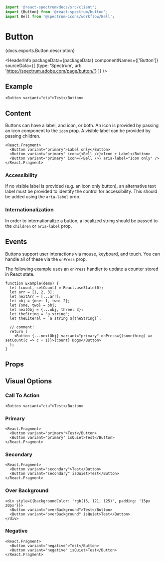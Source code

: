 

```jsx import
import '@react-spectrum/docs/src/client';
import {Button} from '@react-spectrum/button';
import Bell from '@spectrum-icons/workflow/Bell';
```

# Button

<p>{docs.exports.Button.description}</p>

<HeaderInfo
  packageData={packageData}
  componentNames={['Button']}
  sourceData={[
    {type: 'Spectrum', url: 'https://spectrum.adobe.com/page/button/'}
  ]} />

## Example

```tsx example
<Button variant="cta">Test</Button>
```

## Content

Buttons can have a label, and icon, or both. An icon is provided by passing an icon component to the `icon` prop.
A visible label can be provided by passing children.

```tsx example
<React.Fragment>
  <Button variant="primary">Label only</Button>
  <Button variant="primary" icon={<Bell />}>Icon + Label</Button>
  <Button variant="primary" icon={<Bell />} aria-label="Icon only" />
</React.Fragment>
```

### Accessibility

If no visible label is provided (e.g. an icon only button),
an alternative text label must be provided to identify the control for accessibility. This should be added using
the `aria-label` prop.

### Internationalization

In order to internationalize a button, a localized string should be passed to the `children` or `aria-label` prop.

## Events

Buttons support user interactions via mouse, keyboard, and touch. You can handle all of these via the `onPress`
prop.

The following example uses an `onPress` handler to update a counter stored in React state.

```tsx example
function Example(demo) {
  let [count, setCount] = React.useState(0);
  let arr = [1, 2, 3];
  let nextArr = [...arr];
  let obj = {one: 1, two: 2};
  let {one, two} = obj;
  let nextObj = {...obj, three: 3};
  let theString = "a string";
  let theLiteral = `a string ${theString}`;

  // comment!
  return (
    <Button {...nextObj} variant="primary" onPress={(something) => setCount(c => c + 1)}>{count} Dogs</Button>
  );
}
```

## Props

<PropTable component={docs.exports.Button} links={docs.links} />

## Visual Options

### Call To Action

```tsx example
<Button variant="cta">Test</Button>
```

### Primary

```tsx example
<React.Fragment>
  <Button variant="primary">Test</Button>
  <Button variant="primary" isQuiet>Test</Button>
</React.Fragment>
```

### Secondary

```tsx example
<React.Fragment>
  <Button variant="secondary">Test</Button>
  <Button variant="secondary" isQuiet>Test</Button>
</React.Fragment>
```

### Over Background

```tsx example
<div style={{backgroundColor: 'rgb(15, 121, 125)', padding: '15px 20px'}}>
  <Button variant="overBackground">Test</Button>
  <Button variant="overBackground" isQuiet>Test</Button>
</div>
```

### Negative

```tsx example
<React.Fragment>
  <Button variant="negative">Test</Button>
  <Button variant="negative" isQuiet>Test</Button>
</React.Fragment>
```
